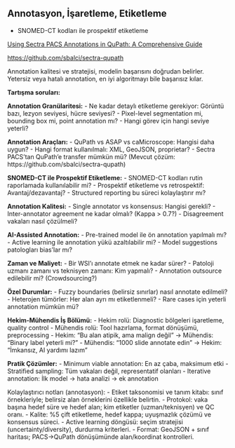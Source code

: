 ## Annotasyon, İşaretleme, Etiketleme

- SNOMED-CT kodları ile prospektif etiketleme

[Using Sectra PACS Annotations in QuPath: A Comprehensive Guide](https://github.com/sbalci/sectra-qupath)

<https://github.com/sbalci/sectra-qupath>


::::: {.notes} 

Annotation kalitesi ve stratejisi, modelin başarısını doğrudan belirler. Yetersiz veya hatalı annotation, en iyi algoritmayı bile başarısız kılar.

**Tartışma soruları:**

**Annotation Granülaritesi:**
- Ne kadar detaylı etiketleme gerekiyor: Görüntü bazı, lezyon seviyesi, hücre seviyesi?
- Pixel-level segmentation mi, bounding box mi, point annotation mı?
- Hangi görev için hangi seviye yeterli?

**Annotation Araçları:**
- QuPath vs ASAP vs caMicroscope: Hangisi daha uygun?
- Hangi format kullanılmalı: XML, GeoJSON, proprietar?
- Sectra PACS'tan QuPath'e transfer mümkün mü? (Mevcut çözüm: https://github.com/sbalci/sectra-qupath)

**SNOMED-CT ile Prospektif Etiketleme:**
- SNOMED-CT kodları rutin raporlamada kullanılabilir mi?
- Prospektif etiketleme vs retrospektif: Avantaj/dezavantaj?
- Structured reporting bu süreci kolaylaştırır mı?

**Annotation Kalitesi:**
- Single annotator vs konsensus: Hangisi gerekli?
- Inter-annotator agreement ne kadar olmalı? (Kappa > 0.7?)
- Disagreement vakaları nasıl çözülmeli?

**AI-Assisted Annotation:**
- Pre-trained model ile ön annotation yapılmalı mı?
- Active learning ile annotation yükü azaltılabilir mi?
- Model suggestions patologları bias'lar mı?

**Zaman ve Maliyet:**
- Bir WSI'ı annotate etmek ne kadar sürer?
- Patoloji uzmanı zamanı vs teknisyen zamanı: Kim yapmalı?
- Annotation outsource edilebilir mi? (Crowdsourcing?)

**Özel Durumlar:**
- Fuzzy boundaries (belirsiz sınırlar) nasıl annotate edilmeli?
- Heterojen tümörler: Her alan ayrı mı etiketlenmeli?
- Rare cases için yeterli annotation mümkün mü?

**Hekim-Mühendis İş Bölümü:**
- Hekim rolü: Diagnostic bölgeleri işaretleme, quality control
- Mühendis rolü: Tool hazırlama, format dönüşümü, preprocessing
- Hekim: "Bu alan atipik, ama malign değil" → Mühendis: "Binary label yeterli mi?"
- Mühendis: "1000 slide annotate edin" → Hekim: "İmkansız, AI yardımı lazım"

**Pratik Çözümler:**
- Minimum viable annotation: En az çaba, maksimum etki
- Stratified sampling: Tüm vakaları değil, representatif olanları
- Iterative annotation: İlk model → hata analizi → ek annotation


Kolaylaştırıcı notları (annotasyon):
- Etiket taksonomisi ve tanım kitabı: sınıf örnekleriyle; belirsiz alan örneklerini özellikle belirtin.
- Protokol: vaka başına hedef süre ve hedef alan; kim etiketler (uzman/teknisyen) ve QC oranı.
- Kalite: %5 çift etiketleme, hedef kappa; uyuşmazlık çözümü ve konsensus süreci.
- Active learning döngüsü: seçim stratejisi (uncertainty/diversity), durdurma kriterleri.
- Format: GeoJSON + sınıf haritası; PACS→QuPath dönüşümünde alan/koordinat kontrolleri.

:::::
